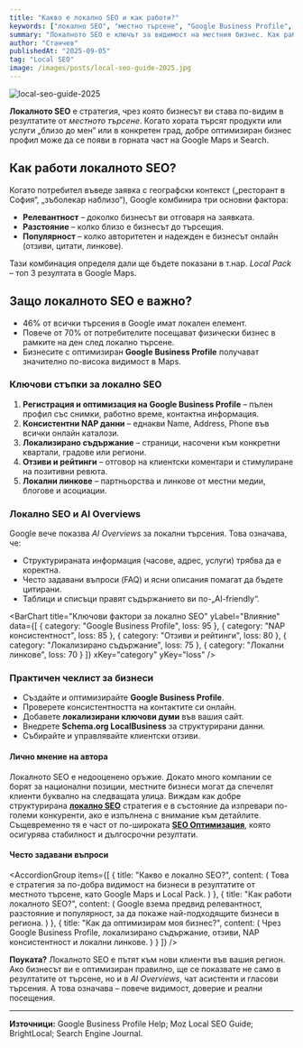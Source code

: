 ```yaml
---
title: "Какво е локално SEO и как работи?"
keywords: ["локално SEO", "местно търсене", "Google Business Profile", "Google Maps", "SEO Оптимизация", "местен бизнес", "онлайн видимост", "локален маркетинг", "ranking фактори", "търсачки"]
summary: "Локалното SEO е ключът за видимост на местния бизнес. Как работи, защо е важно и какви стъпки да предприемете, за да изпреварите конкуренцията в локалните резултати?"
author: "Станчев"
publishedAt: "2025-09-05"
tag: "Local SEO"
image: /images/posts/local-seo-guide-2025.jpg
---
```


![local-seo-guide-2025](/images/posts/local-seo-guide-2025.jpg)

<strong>Локалното SEO</strong> е стратегия, чрез която бизнесът ви става по-видим в резултатите от <em>местното търсене</em>. Когато хората търсят продукти или услуги „близо до мен“ или в конкретен град, добре оптимизиран бизнес профил може да се появи в горната част на Google Maps и Search.

<Feedback
  title="Важно"
  description="За малки и средни бизнеси локалното SEO често е по-резултатно от националната SEO стратегия. Това е директен път към клиенти във вашия регион."
/>

<h2 id="kak-raboti">Как работи локалното SEO?</h2>

Когато потребител въведе заявка с географски контекст („ресторант в София“, „зъболекар наблизо“), Google комбинира три основни фактора:
- <strong>Релевантност</strong> – доколко бизнесът ви отговаря на заявката.  
- <strong>Разстояние</strong> – колко близо е бизнесът до търсещия.  
- <strong>Популярност</strong> – колко авторитетен и надежден е бизнесът онлайн (отзиви, цитати, линкове).  

Тази комбинация определя дали ще бъдете показани в т.нар. <em>Local Pack</em> – топ 3 резултата в Google Maps.

<h2 id="zashto-vajno">Защо локалното SEO е важно?</h2>

- 46% от всички търсения в Google имат локален елемент.  
- Повече от 70% от потребителите посещават физически бизнес в рамките на ден след локално търсене.  
- Бизнесите с оптимизиран <strong>Google Business Profile</strong> получават значително по-висока видимост в Maps.  

<h3 id="stupki">Ключови стъпки за локално SEO</h3>

1. **Регистрация и оптимизация на Google Business Profile** – пълен профил със снимки, работно време, контактна информация.  
2. **Консистентни NAP данни** – еднакви Name, Address, Phone във всички онлайн каталози.  
3. **Локализирано съдържание** – страници, насочени към конкретни квартали, градове или региони.  
4. **Отзиви и рейтинги** – отговор на клиентски коментари и стимулиране на позитивни ревюта.  
5. **Локални линкове** – партньорства и линкове от местни медии, блогове и асоциации.  

<h3 id="ai-overviews">Локално SEO и AI Overviews</h3>

Google вече показва <em>AI Overviews</em> за локални търсения. Това означава, че:
- Структурираната информация (часове, адрес, услуги) трябва да е коректна.  
- Често задавани въпроси (FAQ) и ясни описания помагат да бъдете цитирани.  
- Таблици и списъци правят съдържанието ви по-„AI-friendly“.  

<BarChart
  title="Ключови фактори за локално SEO"
  yLabel="Влияние"
  data={[
    { category: "Google Business Profile", loss: 95 },
    { category: "NAP консистентност", loss: 85 },
    { category: "Отзиви и рейтинги", loss: 80 },
    { category: "Локализирано съдържание", loss: 75 },
    { category: "Локални линкове", loss: 70 }
  ]}
  xKey="category"
  yKey="loss"
/>

<h3 id="checklist">Практичен чеклист за бизнеси</h3>

- Създайте и оптимизирайте <strong>Google Business Profile</strong>.  
- Проверете консистентността на контактите си онлайн.  
- Добавете <strong>локализирани ключови думи</strong> във вашия сайт.  
- Внедрете <strong>Schema.org LocalBusiness</strong> за структурирани данни.  
- Събирайте и управлявайте клиентски отзиви.  

<h4 id="lichno-mnenie">Лично мнение на автора</h4>

Локалното SEO е недооценено оръжие. Докато много компании се борят за национални позиции, местните бизнеси могат да спечелят клиенти буквално на следващата улица. Виждам как добре структурирана <a href="https://stanchev.bg/seo-uslugi/lokalno-seo"><strong>локално SEO</strong></a> стратегия е в състояние да изпревари по-големи конкуренти, ако е изпълнена с внимание към детайлите. Същевременно тя е част от по-широката <a href="https://stanchev.bg/seo-uslugi/seo-optimizatsiya"><strong>SEO Оптимизация</strong></a>, която осигурява стабилност и дългосрочни резултати.

<h4 id="faq">Често задавани въпроси</h4>

<AccordionGroup
  items={[
    {
      title: "Какво е локално SEO?",
      content: (
        <Text onBackground="neutral-weak">
          Това е стратегия за по-добра видимост на бизнеси в резултатите от местното търсене, като Google Maps и Local Pack.
        </Text>
      )
    },
    {
      title: "Как работи локалното SEO?",
      content: (
        <Text onBackground="neutral-weak">
          Google взема предвид релевантност, разстояние и популярност, за да покаже най-подходящите бизнеси в региона.
        </Text>
      )
    },
    {
      title: "Как да оптимизирам моя бизнес?",
      content: (
        <Text onBackground="neutral-weak">
          Чрез Google Business Profile, локализирано съдържание, отзиви, NAP консистентност и локални линкове.
        </Text>
      )
    }
  ]}
/>

<p><strong>Поуката?</strong> Локалното SEO е пътят към нови клиенти във вашия регион. Ако бизнесът ви е оптимизиран правилно, ще се показвате не само в резултатите от търсене, но и в <em>AI Overviews</em>, чат асистенти и гласови търсения. А това означава – повече видимост, доверие и реални посещения.</p>

<hr />

<strong>Източници:</strong> Google Business Profile Help; Moz Local SEO Guide; BrightLocal; Search Engine Journal.
